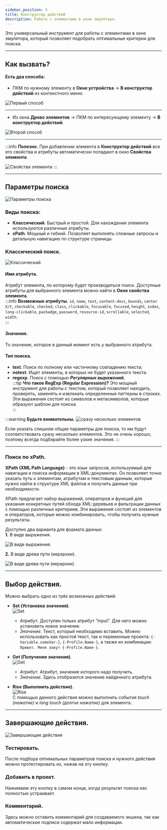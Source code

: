 ```yaml
---
sidebar_position: 5
title: Конструктор действий
description: Работа с элементами в окне эмулятора.
---  
```

Это универсальный инструмент для работы с элементами в окне эмулятора, который позволяет подобрать оптимальные критерии для поиска.  
_______________________________________________ 
## Как вызвать?
#### Есть два способа:  
- ПКМ по нужному элементу в **Окне устройства** → **В конструктор действий** из контекстного меню.  

![Первый способ](./assets/ActionBuilder/ActionBuilder_pic1.png) 
_______________________________________________ 
- Из окна **Древо элементов** → ПКМ по интересующему элементу → **В конструктор действий**.  

![Второй способ](./assets/ActionBuilder/ActionBuilder_pic2.png)  
_______________________________________________ 
:::info **Полезно.**
При добавлении элемента в **Конструктор действий** все его свойства и атрибуты автоматически попадают в окно **Свойства элемента**.  

![Свойства элемента](./assets/ActionBuilder/ActionBuilder_pic3.png) 
:::  
_______________________________________________ 
## Параметры поиска  
![Параметры поиска ](./assets/ActionBuilder/ActionBuilder_pic4.png)  
### Виды поиска:  
- **Классический**. Быстрый и простой. Для нахождения элемента используются различные атрибуты.  
- **xPath**. Мощный и гибкий. Позволяет выполнять сложные запросы и детальную навигацию по структуре страницы.  
### Классический поиск.  
![Классический](./assets/ActionBuilder/ActionBuilder_pic5.png)  

#### Имя атрибута.  
Атрибут элемента, по которому будет производиться поиск. Доступные атрибуты для выбранного элемента можно найти в **Окне свойства элемента**.  
:::info **Возможные атрибуты.**
`id`, `name`, `text`, `content-desc`, `bounds`, `center X/Y`, `checkable`, `checked`, `class`, `clickable`, `focusable`, `focused`, `height`, `index`, `long-clickable`, `packadge`, `password`, `resource-id`, `scrollable`, `selected`, `width`.            
:::  
#### Значение.  
То значение, которое в данный момент есть у выбранного атрибута.  
#### Тип поиска.
- **text**. Поиск по полному или частичному совпадению текста;  
- **notext**. Ищет элементы, в которых не будет указанного текста.  
- **regexp**. Поиск с помощью ***Регулярных выражений***;  
:::tip **Что такое RegExp (Regular Expression)?**
Это мощный инструмент для работы с текстом, который позволяет находить, проверять, заменять и извлекать определенные паттерны в строках. Эти выражения состоят из символов и метасимволов, которые образуют шаблон для поиска.  
:::

:::warning **Будьте внимательны.**
![сразу несколько элементов](./assets/ActionBuilder/ActionBuilder_pic6.png)  

Если указать слишком общие параметры для поиска, то им будут соответствовать сразу несколько элементов. Это не очень хорошо, поэтому всегда подбирайте более узкие значения.
:::  
_______________________________________________ 
### Поиск по xPath.  
**XPath (XML Path Language)** - это язык запросов, используемый для навигации и поиска информации в XML-документах. Он позволяет точно указать путь к элементам, атрибутам и текстовым данным, которые нужно найти в структуре XML файлов и получить данные при необходимости.

XPath предлагает набор выражений, операторов и функций для указания конкретных путей обхода XML-деревьев и фильтрации данных с помощью различных критериев. Эти выражения состоят из элементов и операторов, которые можно комбинировать, чтобы получить нужные результаты.  

Доступно два варианта для формата данных:  
**1.** В виде выражения.  

![В виде выражения.](./assets/ActionBuilder/ActionBuilder_pic7.png)  

**2.** В виде древа пути (иерархии).  

![В виде древа пути (иерархии).](./assets/ActionBuilder/ActionBuilder_pic8.png)  
_______________________________________________  
## Выбор действия.  
Можно выбрать одно из трёх возможных действий:  
- **Set (Установка значения)**.  
![Set](./assets/ActionBuilder/ActionBuilder_pic9.png)  
    - *Атрибут*. Доступен только атрибут “input”. Для него можно установить новое значение.  
    - *Значение*. Текст, который необходимо вставить. Можно использовать как простой текст, так и переменные проекта: `{-Variable.someVar-}`, `{-Profile.Name-}`, а также их комбинации: `Привет. Меня зовут {-Profile.Name-}`.  

- **Get (Получение значения)**.  
![Get](./assets/ActionBuilder/ActionBuilder_pic10.png)   
    - *Атрибут*. Атрибут, значение которого надо получить.  
    - *Значение*. Здесь отобразится значение найденного атрибута.  

- **Rise (Выполнить действие)**.  
![Rise](./assets/ActionBuilder/ActionBuilder_pic11.png)   
    С помощью данного действия можно выполнить события *touch (нажатие)* и *long touch (долгое нажатие)* для элемента.  
_______________________________________________   
## Завершающие действия.  
![Завершающие действия](./assets/ActionBuilder/ActionBuilder_pic12.png)   
### Тестировать.  
После подбора оптимальных параметров поиска и нужного действия можно протестировать их, нажав на эту кнопку.  
### Добавить в проект.  
Нажимаем эту кнопку в самом конце, когда результат поиска нас полностью устраивает.  
### Комментарий.  
Здесь можно оставить комментарий для создаваемого экшена, так как автоматические подписи содержат мало информации.